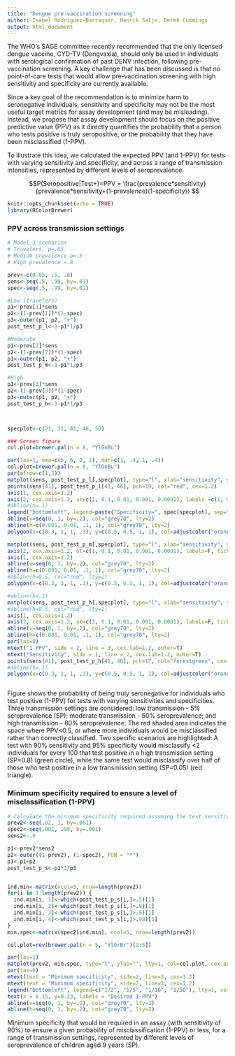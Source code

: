 ```yaml
---
title: "Dengue pre-vaccination screening"
author: Isabel Rodriguez-Barraquer, Henrik Salje, Derek Cummings
output: html_document
---
```

The WHO’s SAGE committee recently recommended that the only licensed dengue vaccine, CYD-TV (Dengvaxia), should only be used in individuals with serological confirmation of past DENV infection, following pre-vaccination screening. A key challenge that has been discussed is that no point-of-care tests that would allow pre-vaccination screening with high sensitivity and specificity are currently available.

Since a key goal of the recommendation is to minimize harm to seronegative individuals, sensitivity and specificity may not be the most useful target metrics for assay development (and may be misleading). Instead, we propose that assay development should focus on the positive predictive value (PPV) as it directly quantifies the probability that a person who tests positive is truly seropositive, or the probability that they have been misclassified (1-PPV). 

To illustrate this idea, we calculated the expected PPV (and 1-PPV) for tests with varying sensitivity and specificity, and across a range of transmission intensities, represented by different levels of seroprevalence. 

$$P(Seropositive|Test+)=PPV = \frac{prevalence*sensitivity}{prevalence*sensitivity+(1-prevalence)(1-specificity)} $$

```r
knitr::opts_chunk$set(echo = TRUE)
library(RColorBrewer)

```

### PPV across transmission settings
```r
# Model 3 scenarios
# Travelers, p=.05
# Medium prevalence p=.5
# High prevalence =.8

prev<-c(0.05, .5, .8)
sens<-seq(.5, .99, by=.01)
spec<-seq(.5, .99, by=.01)

#Low (travelers)
p1<-prev[1]*sens
p2<-(1-prev[1])*(1-spec)
p3<-outer(p1, p2, "+")
post_test_p_l<-1-p1*1/p3

#Moderate
p1<-prev[2]*sens
p2<-(1-prev[2])*(1-spec)
p3<-outer(p1, p2, "+")
post_test_p_m<-1-p1*1/p3

#High
p1<-prev[3]*sens
p2<-(1-prev[3])*(1-spec)
p3<-outer(p1, p2, "+")
post_test_p_h<-1-p1*1/p3



specplot<-c(21, 31, 41, 46, 50)

### Screen figure
col.plot=brewer.pal(n = 8, "YlGnBu")

par(las=1, oma=c(5, 6, 2, 1), mar=c(1, .4, 1, .4))
col.plot=brewer.pal(n = 8, "YlGnBu")
par(mfrow=c(1,3))
matplot(sens, post_test_p_l[,specplot], type="l", xlab="sensitivity", ylab="", log="y", ylim=c(0.001, 1), col=col.plot[4:8], lty=1, main="SP=0.05", bty="n", yaxt="n", xaxt="n")
points(sens[41], post_test_p_l[41, 46], pch=19, col="red", cex=1.2)
axis(1, cex.axis=1.2)
axis(2, cex.axis=1.2, at=c(1, 0.1, 0.01, 0.001, 0.0001), labels =c(1, 0.1, 0.01, 0.001, 0.0001))
#abline(h=.1)
legend("bottomleft", legend=paste("Specificity=", spec[specplot], sep=""), col=col.plot[4:8], lty=1, bty="n")
abline(v=seq(0, 1, by=.2), col="grey70", lty=2)
abline(h=c(0.001, 0.01, .1, 1), col="grey70", lty=2)
polygon(x=c(0.3, 1, 1, .3), y=c(0.5, 0.5, 1, 1), col=adjustcolor("orangered", alpha.f = .2), border=NA)

matplot(sens, post_test_p_m[,specplot], type="l", xlab="sensitivity", ylab="", log="y", ylim=c(0.001, 1), col=col.plot[4:8], lty=1, main="SP=0.5", bty="n", yaxt="n", xaxt="n")
axis(2, cex.axis=1.2, at=c(1, 0.1, 0.01, 0.001, 0.0001), labels=F, tick=T)
axis(1, cex.axis=1.2)
abline(v=seq(0, 1, by=.2), col="grey70", lty=2)
abline(h=c(0.001, 0.01, .1, 1), col="grey70", lty=2)
#abline(h=0.5, col="red", lty=1)
polygon(x=c(0.3, 1, 1, .3), y=c(0.5, 0.5, 1, 1), col=adjustcolor("orangered", alpha.f = .2), border=NA)

#abline(h=.1)
matplot(sens, post_test_p_h[,specplot], type="l", xlab="sensitivity", ylab="", log="y", ylim=c(0.001, 1), col=col.plot[4:8], lty=1, main="SP=0.8", bty="n", yaxt="n", xaxt="n")
#abline(h=0.5, col="red", lty=1)
axis(1, cex.axis=1.2)
axis(2, cex.axis=1.2, at=c(1, 0.1, 0.01, 0.001, 0.0001), labels=F, tick=T)
abline(v=seq(0, 1, by=.2), col="grey70", lty=2)
abline(h=c(0.001, 0.01, .1, 1), col="grey70", lty=2)
par(las=0)
mtext("1-PPV", side = 2, line = 3, cex.lab=1.2, outer=T)
mtext("Sensitivity", side = 1, line = 2, cex.lab=1.2, outer=T)
points(sens[41], post_test_p_h[41, 46], pch=17, col="forestgreen", cex=1.4)
#abline(h=.1)
polygon(x=c(0.3, 1, 1, .3), y=c(0.5, 0.5, 1, 1), col=adjustcolor("orangered", alpha.f = .2), border=NA)



```

Figure shows the probability of being truly seronegative for individuals who test positive (1-PPV) for tests with varying sensitivities and specificities. Three transmission settings are considered: low transmission - 5% seroprevalence (SP); moderate transmission - 50% seroprevalence; and high transmission - 80% seroprevalence. The red shaded area indicates the space where PPV<0.5, or where more individuals would be misclassified rather than correctly classified.
Two specific scenarios are highlighted: A test with 90% sensitivity and 95% specificity would misclassify <2 individuals for every 100 that test positive in a high transmission setting (SP=0.8) (green circle), while the same test would misclassify over half of those who test positive in a low transmission setting (SP=0.05) (red triangle).

### Minimum specificity required to ensure a level of misclassification (1-PPV)

```r
# Calculate the minimum specificity required assuming the test sensitivity is 90%
prev2<-seq(.02, 1, by=.001)
spec2<-seq(.001, .99, by=.001)
sens2<-.9

p1<-prev2*sens2
p2<-outer((1-prev2), (1-spec2), FUN = "*")
p3<-p1+p2
post_test_p_s<-p1*1/p3


ind.min<-matrix(ncol=5, nrow=length(prev2))
for(i in 1:length(prev2)) {
  ind.min[i, 1]<-which(post_test_p_s[i,]>.5)[1]
  ind.min[i, 2]<-which(post_test_p_s[i,]>.8)[1]
  ind.min[i, 3]<-which(post_test_p_s[i,]>.9)[1]
  ind.min[i, 4]<-which(post_test_p_s[i,]>.98)[1]
}
min.spec<-matrix(spec2[ind.min], ncol=5, nrow=length(prev2))

col.plot=rev(brewer.pal(n = 5, "YlOrBr")[2:5])

par(las=1)
matplot(prev2, min.spec, type="l", ylab="", lty=1, col=col.plot, cex.axis=1.2, cex.lab=1.2, xlab="SP")
par(las=0)
mtext(text = "Minimum specificity", side=2, line=3, cex=1.2)
mtext(text = "Minimum specificity", side=2, line=3, cex=1.2)
legend("bottomleft", legend=c("1/2", "1/5", "1/10", "1/50"), lty=1, col=col.plot, bty="n", cex=.9)
text(x = 0.15, y=0.23, labels = "Desired 1-PPV")
abline(v=seq(0, 1, by=.2), col="grey70", lty=2)
abline(h=seq(0, 1, by=.2), col="grey70", lty=2)

```

Minimum specificity that would be required in an assay (with sensitivity of 90%) to ensure a given probability of misclassification (1-PPV) or less, for a range of transmission settings, represented by different levels of seroprevalence of children aged 9 years (SP).



